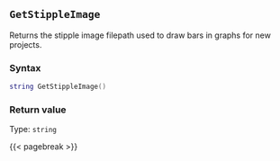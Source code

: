## `GetStippleImage`

Returns the stipple image filepath used to draw bars in graphs for new projects.

### Syntax {-}

``` .lua
string GetStippleImage()
```


### Return value {-}

Type: `string`


{{< pagebreak >}}